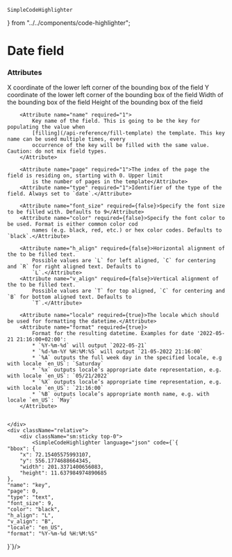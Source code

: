     SimpleCodeHighlighter
} from "../../components/code-highlighter";


# Date field

### Attributes
<Grid>
    <div>
        <Attribute name="bbox.x" required="1">
            X coordinate of the lower left corner of the bounding box of the field
        </Attribute>
        <Attribute name="bbox.y" required="1">
            Y coordinate of the lower left corner of the bounding box of the field
        </Attribute>
        <Attribute name="bbox.width" required="1">
            Width of the bounding box of the field
        </Attribute>
        <Attribute name="bbox.height" required="1">
            Height of the bounding box of the field
        </Attribute>

        <Attribute name="name" required="1">
            Key name of the field. This is going to be the key for populating the value when
            [filling](/api-reference/fill-template) the template. This key name can be used multiple times, every
            occurrence of the key will be filled with the same value. Caution: do not mix field types.
        </Attribute>

        <Attribute name="page" required="1">The index of the page the field is residing on, starting with 0. Upper limit
            is the number of pages in the template</Attribute>
        <Attribute name="type" required="1">Identifier of the type of the field. Always set to `date`.</Attribute>

        <Attribute name="font_size" required={false}>Specify the font size to be filled with. Defaults to 9</Attribute>
        <Attribute name="color" required={false}>Specify the font color to be used. Format is either common color cod
            names (e.g. black, red, etc.) or hex color codes. Defaults to `black`.</Attribute>

        <Attribute name="h_align" required={false}>Horizontal alignment of the to be filled text.
            Possible values are `L` for left aligned, `C` for centering and `R` for right aligned text. Defaults to
            `L`.</Attribute>
        <Attribute name="v_align" required={false}>Vertical alignment of the to be filled text.
            Possible values are `T` for top aligned, `C` for centering and `B` for bottom aligned text. Defaults to
            `T`.</Attribute>

        <Attribute name="locale" required={true}>The locale which should be used for formatting the datetime.</Attribute>
        <Attribute name="format" required={true}>
            Format for the resulting datetime. Examples for date '2022-05-21 21:16:00+02:00':
            * `%Y-%m-%d` will output `2022-05-21`
            * `%d-%m-%Y %H:%M:%S` will output `21-05-2022 21:16:00`
            * `%A` outputs the full week day in the specified locale, e.g with locale `en_US`: `Saturday`
            * `%x` outputs locale’s appropriate date representation, e.g. with locale `en_US`: `05/21/2022`
            * `%X` outputs locale’s appropriate time representation, e.g. with locale `en_US`: `21:16:00`
            * `%B` outputs locale’s appropriate month name, e.g. with locale `en_US`: `May`
        </Attribute>


    </div>
    <div className="relative">
        <div className="sm:sticky top-0">
            <SimpleCodeHighlighter language="json" code={`{
    "bbox": {
        "x": 72.15405575993107,
        "y": 556.1774688664345,
        "width": 201.3371400656083,
        "height": 11.637984974890685
    },
    "name": "key",
    "page": 0,
    "type": "text",
    "font_size": 9,
    "color": "black",
    "h_align": "L",
    "v_align": "B",
    "locale": "en_US",
    "format": "%Y-%m-%d %H:%M:%S"
}`}/>
        </div>
    </div>
</Grid>

